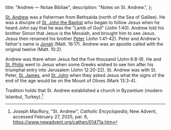   title: "Andrew — Notae Bibliae",
  description: "Notes on St. Andrew.",
};

<Initial text="Andrew" />

[St. Andrew](/glossary/names#peter) was a fisherman from Bethsaida (north of the Sea of Galilee). He was a disciple of [St. John the Baptist](/people/saints/biblical/john-the-baptist) who began to follow Jesus when he heard John say that he was the "Lamb of God" (John 1:40). Andrew told his brother Simon that Jesus is the Messiah, and brought him to see Jesus. Jesus then renamed his brother [Peter](/people/saints/apostles/peter) (John 1:41-42). Peter and Andrew's father's name is [Jonah](/glossary/names#jonah) (Matt. 16:17). Andrew was an apostle called with the original twelve (Matt. 10:2).

Andrew was there when Jesus fed the five thousand (John 6:8-9). He and [St. Philip](/people/saints/apostles/philip) went to Jesus when some Greeks wished to see him after his triumphal entry into Jerusalem (John 12:20-22). St. Andrew was with St. Peter, [St. James](/people/saints/apostles/james), and [St. John](/people/saints/apostles/john) when they asked Jesus what the signs of the end of the age would be on the Mount of Olives (Mark 13:3-4).

Tradition holds that St. Andrew established a church in Byzantium (modern Istanbul, Turkey).[^1]

[^1]: Joseph MacRory, "St. Andrew", *Catholic Encyclopedia*, New Advent, accessed February 27, 2025, par. 6, https://www.newadvent.org/cathen/01471a.htm
